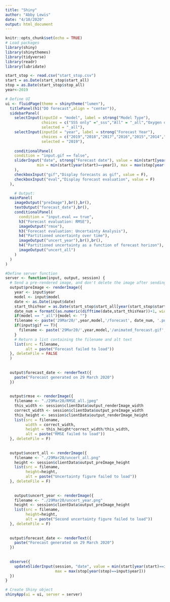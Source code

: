 ```yaml
---
title: "Shiny"
author: "Abby Lewis"
date: "4/10/2020"
output: html_document
---
```


```r
knitr::opts_chunk$set(echo = TRUE)
# Load packages
library(shiny)
library(shinythemes)
library(tidyverse)
library(readr)
library(lubridate)
```

```r
start_stop <- read.csv("start_stop.csv")
start = as.Date(start_stop$start_all)
stop = as.Date(start_stop$stop_all)
year<-2019

# Define UI
ui <- fluidPage(theme = shinytheme("lumen"),
  titlePanel(h1("DO forecast",align = "center")),
  sidebarPanel(
    selectInput(inputId = "model", label = strong("Model Type"),
                choices = c("SSS only" ="_sss","All" = "_all","Oxygen only" = "_o2","Temperature only" = "_temp"),
                selected = "_all"),
    selectInput(inputId = "year", label = strong("Forecast Year"),
                choices = c("2019","2018","2017","2016","2015","2014","2013"),
                selected = "2019"),
    
    conditionalPanel(
    condition = "input.gif == false",
    sliderInput("date", strong("Forecast date"), value = min(start[year(start)==year]),
              min = min(start[year(start)==year]), max = max(stop[year(stop)==year]), step = 1)
    ),
    checkboxInput("gif","Display forecasts as gif", value = F),
    checkboxInput("eval","Display forecast evaluation", value = F)
  ),

    # Output: 
  mainPanel(
    imageOutput("preImage"),br(),br(),
    textOutput("forecast_date"),br(),
    conditionalPanel(
      condition = "input.eval == true",
      h3("Forecast evaluation: RMSE"),
      imageOutput("rmse"),
      h3("Forecast evaluation: Uncertainty Analysis"),
      h4("Partitioned uncertainty over time"),
      imageOutput("uncert_year"),br(),br(),
      h4("Partitioned uncertainty as a function of forecast horizon"),
      imageOutput("uncert_all")
    )
  )
)

#Define server function
server <- function(input, output, session) {
  # Send a pre-rendered image, and don't delete the image after sending it
  output$preImage <- renderImage({
    year <- input$year
    model <- input$model
    date <- as.Date(input$date)
    start_thisYear = as.Date(start_stop$start_all[year(start_stop$start_all) == year])
    date_num = formatC(as.numeric(difftime(date,start_thisYear))+1, width = 3, format = "d", flag = "0")
    if(model == "_all"){model <- ""}
    filename <- paste('29Mar20/',year,model,'/forecast', date_num, '.png', sep='')
    if(input$gif == T){
      filename <- paste('29Mar20/',year,model,'/animated_forecast.gif',sep="")
    }
    # Return a list containing the filename and alt text
    list(src = filename,
         alt = paste("Forecast failed to load"))
  }, deleteFile = FALSE
  )
  
  
  output$forecast_date <- renderText({
    paste("Forecast generated on 29 March 2020")
  })
  
  
  output$rmse <- renderImage({
    filename <- "./29Mar20/RMSE_all.jpeg"
    this_width <- session$clientData$output_renderImage_width
    correct_width <- session$clientData$output_preImage_width
    this_height <- session$clientData$output_renderImage_height
    list(src = filename,
         width = correct_width,
         height = this_height*correct_width/this_width,
         alt = paste("RMSE failed to load"))
  }, deleteFile = F)
  
  
  output$uncert_all <- renderImage({
    filename <- "./29Mar20/uncert_all.png"
    height <- session$clientData$output_preImage_height
    list(src = filename,
         height=height,
         alt = paste("Uncertainty figure failed to load"))
  }, deleteFile = F)
  
  
    output$uncert_year <- renderImage({
    filename <- "./29Mar20/uncert_year.png"
    height <- session$clientData$output_preImage_height
    list(src = filename,
         height=height,
         alt = paste("Second uncertainty figure failed to load"))
  }, deleteFile = F)
  
    
  output$forecast_date <- renderText({
    paste("Forecast generated on 29 March 2020")
  })
  
  
  observe({
    updateSliderInput(session, "date", value = min(start[year(start)==input$year]), min = min(start[year(start)==input$year]), 
                      max = max(stop[year(stop)==input$year]))
  })
}

# Create Shiny object
shinyApp(ui = ui, server = server)
```

